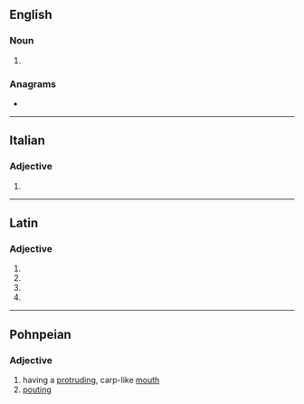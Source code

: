 ==English==

===Noun===
{{head|en|noun form}}

# {{plural of|en|aureus}}

===Anagrams===
* {{anagrams|en|a=aeiru|uraei|uræi}}

----

==Italian==

===Adjective===
{{head|it|adjective form}}

# {{masculine plural of|it|aureo}}

----

==Latin==

===Adjective===
{{la-adj-form|aureī}}

# {{inflection of|la|aureus||nom|m|p}}
# {{inflection of|la|aureus||gen|m|s}}
# {{inflection of|la|aureus||gen|n|s}}
# {{inflection of|la|aureus||voc|m|p}}

----

==Pohnpeian==

===Adjective===
{{head|pon|noun}}

# having a [[protruding]], carp-like [[mouth]]
# [[pouting]]